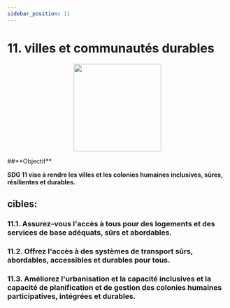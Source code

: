 ```yaml
---
sidebar_position: 11
---
```

# 11. villes et communautés durables
<p align="center"><img src="https://www.un.org/sustainabledevelopment/wp-content/uploads/2019/08/E-Goal-11-1024x1024.png" width="200" height="200"/></p>
##**Objectif**

**SDG 11 vise à rendre les villes et les colonies humaines inclusives, sûres, résilientes et durables.**

 ## cibles: 
    
 ### 11.1. Assurez-vous l'accès à tous pour des logements et des services de base adéquats, sûrs et abordables. 

 ### 11.2. Offrez l'accès à des systèmes de transport sûrs, abordables, accessibles et durables pour tous. 

 ### 11.3. Améliorez l'urbanisation et la capacité inclusives et la capacité de planification et de gestion des colonies humaines participatives, intégrées et durables.